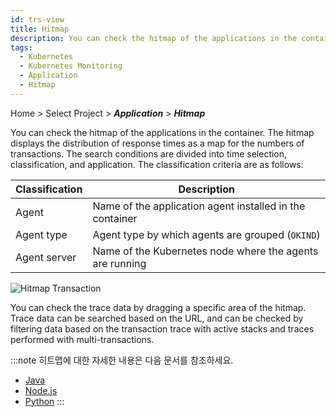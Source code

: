 ```yaml
---
id: trs-view
title: Hitmap
description: You can check the hitmap of the applications in the container.
tags:
  - Kubernetes
  - Kubernetes Monitoring
  - Application
  - Hitmap
---
```


Home > Select Project > **_Application_** > **_Hitmap_**

You can check the hitmap of the applications in the container. The hitmap displays the distribution of response times as a map for the numbers of transactions. The search conditions are divided into time selection, classification, and application. The classification criteria are as follows:

| Classification          | Description                                                      |
| ----------------------- | ---------------------------------------------------------------- |
| Agent                   | Name of the application agent installed in the container         |
| Agent type              | Agent type by which agents are grouped (`OKIND`)                 |
| Agent server            | Name of the Kubernetes node where the agents are running         |

![Hitmap Transaction](https://img.whatap.io/media/images/whatap_kubernetes_application_hitmap_transaction.png)

You can check the trace data by dragging a specific area of the hitmap. Trace data can be searched based on the URL, and can be checked by filtering data based on the transaction trace with active stacks and traces performed with multi-transactions.

:::note
히트맵에 대한 자세한 내용은 다음 문서를 참조하세요.

-   [Java](../java/trs-view)
-   [Node.js](../nodejs/trs-view)
-   [Python](../python/trs-view)
:::
